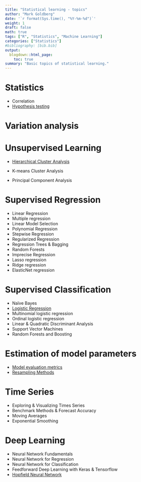 ```yaml
---
title: "Statistical learning - topics"
author: "Mark Goldberg"
date: '`r format(Sys.time(), "%Y-%m-%d")`'
weight: 1
draft: false
math: true
tags: ["R", "Statistics", "Machine Learning"]
categories: ["Statistics"]
#bibliography: [bib.bib]
output:
  blogdown::html_page:
    toc: true
summary: "Basic topics of statistical learning."
---
```

# Statistics
* Correlation
* [Hypothesis testing](/post/statistics/hypothesis_testing/hypothesis_testing/)

# Variation analysis

# Unsupervised Learning
* [Hierarchical Cluster Analysis](/post/statistics/hierarchical_cluster/hierarchical_cluster/)
* K-means Cluster Analysis

* Principal Component Analysis

# Supervised Regression
* Linear Regression
* Multiple regression
* Linear Model Selection
* Polynomial Regression
* Stepwise Regression
* Regularized Regression
* Regression Trees & Bagging
* Random Forests
* Imprecise Regression
* Lasso regression
* Ridge regression
* ElasticNet regression

# Supervised Classification
* Naïve Bayes
* [Logistic Regression](/post/statistics/logistic_regression/logistic_regression)
* Multinomial logistic regression
* Ordinal logistic regression
* Linear & Quadratic Discriminant Analysis
* Support Vector Machines
* Random Forests and Boosting

# Estimation of model parameters
* [Model evaluation metrics](/post/statistics/model_evaluation_metrics/model_evaluation_metrics)
* [Resampling Methods](/post/statistics/resampling_methods/resampling_methods)

# Time Series
* Exploring & Visualizing Times Series
* Benchmark Methods & Forecast Accuracy
* Moving Averages
* Exponential Smoothing

# Deep Learning
* Neural Network Fundamentals
* Neural Network for Regression
* Neural Network for Classification
* Feedforward Deep Learning with Keras & Tensorflow
* [Hopfield Neural Network](/post/statistics/hopfield_network/hopfield_network)